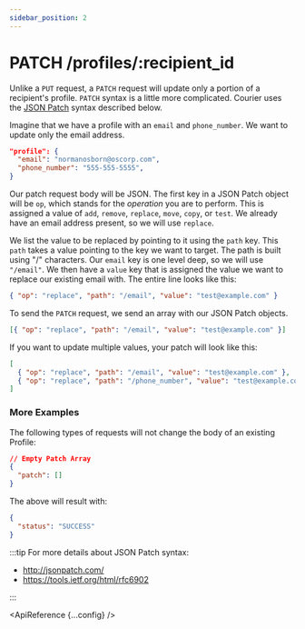 ```yaml
---
sidebar_position: 2
---
```



# PATCH /profiles/:recipient_id

Unlike a `PUT` request, a `PATCH` request will update only a portion of a recipient's profile. `PATCH` syntax is a little more complicated. Courier uses the [JSON Patch](http://jsonpatch.com/) syntax described below.

Imagine that we have a profile with an `email` and `phone_number`. We want to update only the email address.

```json
"profile": {
  "email": "normanosborn@oscorp.com",
  "phone_number": "555-555-5555",
}
```

Our patch request body will be JSON. The first key in a JSON Patch object will be `op`, which stands for the _operation_ you are to perform. This is assigned a value of `add`, `remove`, `replace`, `move`, `copy`, or `test`. We already have an email address present, so we will use `replace`.

We list the value to be replaced by pointing to it using the `path` key. This `path` takes a value pointing to the key we want to target. The path is built using "/" characters. Our `email` key is one level deep, so we will use `"/email"`. We then have a `value` key that is assigned the value we want to replace our existing email with. The entire line looks like this:

```json
{ "op": "replace", "path": "/email", "value": "test@example.com" }
```

To send the `PATCH` request, we send an array with our JSON Patch objects.

```json
[{ "op": "replace", "path": "/email", "value": "test@example.com" }]
```

If you want to update multiple values, your patch will look like this:

```json
[
  { "op": "replace", "path": "/email", "value": "test@example.com" },
  { "op": "replace", "path": "/phone_number", "value": "test@example.com" }
]
```

### More Examples

The following types of requests will not change the body of an existing Profile:

```json title=JSON
// Empty Patch Array
{
  "patch": []
}
```

The above will result with:

```json title=200
{
  "status": "SUCCESS"
}
```

:::tip
For more details about JSON Patch syntax:

- http://jsonpatch.com/
- https://tools.ietf.org/html/rfc6902

:::

<ApiReference {...config} />
